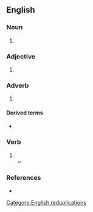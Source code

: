 {{also|crisscross}}
==English==

===Noun===
{{en-noun}}
# {{alternative spelling of|en|crisscross}}

===Adjective===
{{en-adj}}
# {{alternative spelling of|en|crisscross}}

===Adverb===
{{en-adv}}

# {{alternative spelling of|en|crisscross}}

====Derived terms====
* {{l|en|criss-cross applesauce}}

===Verb===
{{en-verb}}

# {{alternative spelling of|en|crisscross}}
#* {{quote-journal|en|year=1960|month=February|author=J. N. Faulkner|title=The Belgian Railways today|journal=Trains Illustrated|page=86|text=The Borinage coalfield around [[Mons]] is another attractive area for the railway enthusiast; it is rather like South Lancashire, with its gently undulating landscape studded with slag heaps and pithead gear and '''criss-crossed''' by railway lines and tramways.}}

===References===
* {{R:Lexico}}

[[Category:English reduplications]]